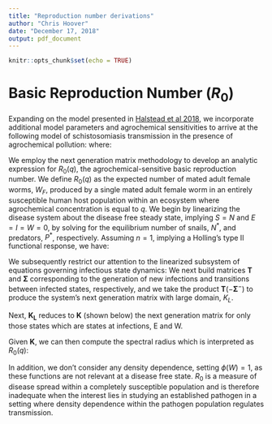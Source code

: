 ```yaml
---
title: "Reproduction number derivations"
author: "Chris Hoover"
date: "December 17, 2018"
output: pdf_document
---
```


```r
knitr::opts_chunk$set(echo = TRUE)
```

# Basic Reproduction Number ($R_0$)
Expanding on the model presented in [Halstead et al 2018](https://www.nature.com/articles/s41467-018-03189-w#Sec15), we incorporate additional model parameters and agrochemical sensitivities to arrive at the following model of schistosomiasis transmission in the presence of agrochemical pollution:
\begin{align}
  \frac{dS}{dt}&=f_N(q)\bigg(1-\frac{N}{K_N(q)}\bigg)\big(S+E\big)-\mu_N(q)S-P\psi S^n-\beta MS \\
  \frac{dE}{dt}&=\beta MS-\mu_N(q)E-P\psi E^n-\sigma E  \\
  \frac{dI}{dt}&=\sigma E-(\mu_N(q)+\mu_I)I-P\psi I^n \\
  \frac{dW}{dt}&=\lambda C-(\mu_H+\mu_W)W \\
  \frac{dP}{dt}&=f_P\bigg(1-\frac{P}{K_P}\bigg)P-\mu_P(q)P
\end{align}
where:
\begin{align}
  M(t)&=W_Fmv(q)\pi_M(q) \\
    &W_F=0.5WH\phi(W,\kappa) \\
  C(t)&=I\theta(q)\pi_C(q) \\
  \psi&=\frac{\alpha(q)}{1+\alpha T_hN^n} \\
  N&=S+E+I
\end{align}

We employ the next generation matrix methodology to develop an analytic expression for $R_0(q)$, the agrochemical-sensitive basic reproduction number. We define $R_0(q)$ as the expected number of mated adult female worms, $W_F$, produced by a single mated adult female worm in an entirely susceptible human host population within an ecosystem where agrochemical concentration is equal to $q$. We begin by linearizing the disease system about the disease free steady state, implying $S=N$ and $E=I=W=0$, by solving for the equilibrium number of snails, $N^*$, and predators, $P^*$, respectively. Assuming $n=1$, implying a Holling's type II functional response, we have:
\begin{align}
  0&=f_P\bigg(1-\frac{P^*}{K_P}\bigg)-\mu_P(q) \\
  0&=f_N(q)\bigg(1-\frac{N^*}{K_N(q)}\bigg)-\mu_N(q)-P^*\psi^* \\
  &\psi^*=\frac{\alpha(q)}{1+\alpha T_hN^*}
\end{align}

We subsequently restrict our attention to the linearized subsystem of equations governing infectious state dynamics:
\begin{align}
  \frac{dE}{dt}&=\beta MN^*-(\mu_N(q)+P\psi+\sigma)E  \\
  \frac{dI}{dt}&=\sigma E-(\mu_N(q)+\mu_I+P\psi)I \\
  \frac{dW}{dt}&=\lambda C-(\mu_H+\mu_W)W \\
\end{align}
We next build matrices $\mathbf{T}$ and $\mathbf{\Sigma}$ corresponding to the generation of new infections and transitions between infected states, respectively, and we take the product $\mathbf{T}(-\mathbf{\Sigma}^-)$ to produce the system’s next generation matrix with large domain, $K_L$.
\begin{equation}
  \mathbf{T}=
    \begin{bmatrix}
      0 & 0 & 0.5\beta Hmv(q)\pi_M(q)N^* \\
      0 & 0 & 0 \\
      0 & \lambda\theta(q)\pi_C(q) & 0 \\
    \end{bmatrix}
\end{equation}    
  
\begin{equation}  
  \mathbf{\Sigma}=
    \begin{bmatrix}
      -(\mu_N(q)+P^*\psi^*+\sigma) & 0 & 0 \\
      \sigma & -(\mu_N(q)+P^*\psi^*+\mu_I) & 0 \\
      0 & 0 & -(\mu_H+\mu_W) \\
    \end{bmatrix}
\end{equation}

\begin{equation}  
  \mathbf{K_L}=
    \begin{bmatrix}
      0 & 0 & \frac{0.5\beta Hmv(q)\pi_M(q)N^*}{(\mu_W+\mu_H)}\\
      0 & 0 & 0 \\
      \frac{\sigma\lambda\theta(q)\pi_C(q)}{(\mu_N(q)+P^*\psi^*+\sigma)(\mu_N(q)+P^*\psi^*+\mu_I)} & \frac{\lambda\theta(q)\pi_C(q)}{\mu_N(q)+P^*\psi^*+\mu_I} & 0 \\
    \end{bmatrix}
\end{equation}

Next, $\mathbf{K_L}$ reduces to $\mathbf{K}$ (shown below) the next generation matrix for only those states which are states at infections, E and W. 

\begin{equation}  
  \mathbf{K}=
    \begin{bmatrix}
      0 & \frac{0.5\beta Hmv(q)\pi_M(q)N^*}{(\mu_W+\mu_H)}\\
      \frac{\sigma\lambda\theta(q)\pi_C(q)}{(\mu_N(q)+P^*\psi^*+\sigma)(\mu_N(q)+P^*\psi^*+\mu_I)} & 0 \\
    \end{bmatrix}
\end{equation}

Given $\mathbf{K}$, we can then compute the spectral radius which is interpreted as $R_0(q)$:

\begin{equation}  
  R_0(q)=\Bigg(\frac{0.5\sigma\lambda\theta(q)\pi_C(q)\beta Hmv(q)\pi_M(q)N^*}{(\mu_N(q)+P^*\psi^*+\sigma)(\mu_N(q)+P^*\psi^*+\mu_I)(\mu_W+\mu_H)} \Bigg)^\frac{1}{2}
\end{equation}

In addition, we don’t consider any density dependence, setting $\phi(W)=1$, as these functions are not relevant at a disease free state. $R_0$ is a measure of disease spread within a completely susceptible population and is therefore inadequate when the interest lies in studying an established pathogen in a setting where density dependence within the pathogen population regulates transmission.
